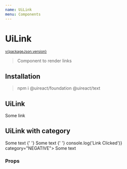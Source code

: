 ```yaml
---
name: UiLink
menu: Components
---
```





# UiLink

<sup>
  <a href="https://github.com/inavac182/ui-react/blob/main/packages/text/" target="_blank">
    v{packageJson.version}
  </a>
</sup>

> Component to render links

## Installation

> npm i @uireact/foundation @uireact/text

## UiLink

<Playground>
  <UiLink href="https://uireact.io">Some link</UiLink>
</Playground>

## UiLink with category

<Playground>
  <UiLink href="https://uireact.io" target="_blank" category="ERROR">
    Some text
  </UiLink>{' '}
  <UiLink href="https://uireact.io" category="POSITIVE">
    Some text
  </UiLink>{' '}
  <UiLink handleClick={() => console.log('Link Clicked')} category="NEGATIVE">
    Some text
  </UiLink>
</Playground>

### Props

<Props of={UiLink} />
